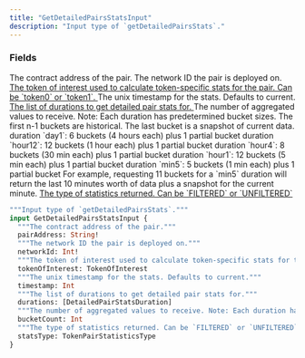 ```yaml
---
title: "GetDetailedPairsStatsInput"
description: "Input type of `getDetailedPairsStats`."
---
```


### Fields

<ResponseField name="pairAddress" type="String!" required>
  The contract address of the pair.
</ResponseField>

<ResponseField name="networkId" type="Int!" required>
  The network ID the pair is deployed on.
</ResponseField>

<a href="/api-reference/types/tokenofinterest">
  <ResponseField name="tokenOfInterest" type="TokenOfInterest">
    The token of interest used to calculate token-specific stats for the pair. Can be `token0` or `token1`.
  </ResponseField>
</a>

<ResponseField name="timestamp" type="Int">
  The unix timestamp for the stats. Defaults to current.
</ResponseField>

<a href="/api-reference/types/detailedpairstatsduration">
  <ResponseField name="durations" type="[DetailedPairStatsDuration]">
    The list of durations to get detailed pair stats for.
  </ResponseField>
</a>

<ResponseField name="bucketCount" type="Int">
  The number of aggregated values to receive. Note: Each duration has predetermined bucket sizes.
  The first n-1 buckets are historical. The last bucket is a snapshot of current data.
 duration `day1`: 6 buckets (4 hours each) plus 1 partial bucket
 duration `hour12`: 12 buckets (1 hour each) plus 1 partial bucket
 duration `hour4`: 8 buckets (30 min each) plus 1 partial bucket
 duration `hour1`: 12 buckets (5 min each) plus 1 partial bucket
 duration `min5`: 5 buckets (1 min each) plus 1 partial bucket
 For example, requesting 11 buckets for a `min5` duration will return the last 10 minutes worth of data plus a snapshot for the current minute.
</ResponseField>

<a href="/api-reference/types/tokenpairstatisticstype">
  <ResponseField name="statsType" type="TokenPairStatisticsType">
    The type of statistics returned. Can be `FILTERED` or `UNFILTERED`
  </ResponseField>
</a>


```graphql GetDetailedPairsStatsInput
"""Input type of `getDetailedPairsStats`."""
input GetDetailedPairsStatsInput {
  """The contract address of the pair."""
  pairAddress: String!
  """The network ID the pair is deployed on."""
  networkId: Int!
  """The token of interest used to calculate token-specific stats for the pair. Can be `token0` or `token1`."""
  tokenOfInterest: TokenOfInterest
  """The unix timestamp for the stats. Defaults to current."""
  timestamp: Int
  """The list of durations to get detailed pair stats for."""
  durations: [DetailedPairStatsDuration]
  """The number of aggregated values to receive. Note: Each duration has predetermined bucket sizes.<br>  The first n-1 buckets are historical. The last bucket is a snapshot of current data.<br> duration `day1`: 6 buckets (4 hours each) plus 1 partial bucket<br> duration `hour12`: 12 buckets (1 hour each) plus 1 partial bucket<br> duration `hour4`: 8 buckets (30 min each) plus 1 partial bucket<br> duration `hour1`: 12 buckets (5 min each) plus 1 partial bucket<br> duration `min5`: 5 buckets (1 min each) plus 1 partial bucket<br> For example, requesting 11 buckets for a `min5` duration will return the last 10 minutes worth of data plus a snapshot for the current minute."""
  bucketCount: Int
  """The type of statistics returned. Can be `FILTERED` or `UNFILTERED`"""
  statsType: TokenPairStatisticsType
}
```
